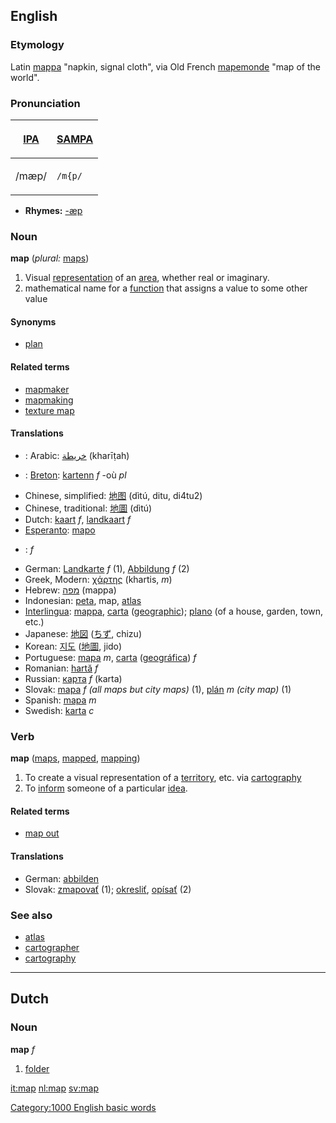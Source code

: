 {{wikipedia}}
==English==
===Etymology===
Latin [[mappa]] "napkin, signal cloth", via Old French [[mapemonde]] "map of the world".

===Pronunciation===
{| border=1 cellpadding=5
! [[w:International Phonetic Alphabet|IPA]] !! [[w:SAMPA|SAMPA]]
|-
| /mæp/ || <tt>/m{p/</tt>
|}

*'''Rhymes:''' [[Rhymes:English:-æp|-æp]]

===Noun===
'''map''' (''plural:'' [[maps]])

# Visual [[representation]] of an [[area]], whether real or imaginary.
# mathematical name for a [[function]] that assigns a value to some other value

====Synonyms====
*[[plan]]

====Related terms====
*[[mapmaker]]
*[[mapmaking]]
*[[texture map]]

====Translations====
* {{ar}} : {{trad|ar|خريطة}} Arabic: [[خريطة]] (kharīṭah)
* {{br}} : {{trad|br|kartenn}} [[Breton]]: [[kartenn]] ''f'' -où ''pl''
*Chinese, simplified: [[地图]] (dìtú, ditu, di4tu2)
*Chinese, traditional: [[地圖]] (dìtú) 
*Dutch: [[kaart]] ''f'', [[landkaart]] ''f''
*[[Esperanto]]: [[mapo]]
*{{fr}} : {{trad|fr|carte}} ''f''
*German: [[Landkarte]] ''f'' (1), [[Abbildung]] ''f'' (2)
*Greek, Modern: [[χάρτης]] (khartis, ''m'')
*Hebrew: [[מפה]] (mappa)
*Indonesian: [[peta]], map, [[atlas]]
*[[Interlingua]]: [[mappa]], [[carta]] ([[carta geographic|geographic]]); [[plano]] (of a house, garden, town, etc.)
*Japanese: [[地図]] ([[ちず]], chizu)
*Korean: [[지도]] ([[地圖]], jido)
*Portuguese: [[mapa]] ''m'', [[carta]] ([[carta geográfica|geográfica]]) ''f''
*Romanian: [[hartă]] ''f''
*Russian: [[карта]] ''f'' (karta)
*Slovak: [[mapa]] ''f (all maps but city maps)'' (1), [[plán]] ''m (city map)'' (1)
*Spanish: [[mapa]] ''m''
*Swedish: [[karta]] ''c''

===Verb===
'''map''' ([[maps]], [[mapped]], [[mapping]])

# To create a visual representation of a [[territory]], etc. via [[cartography]]
# To [[inform]] someone of a particular [[idea]].

====Related terms====
*[[map out]]

====Translations====
*German: [[abbilden]]
*Slovak: [[zmapovať]] (1); [[okresliť]], [[opísať]] (2)


===See also===
*[[atlas]]
*[[cartographer]]
*[[cartography]]

----
==Dutch==
===Noun===
'''map''' ''f''

#[[folder]]

[[it:map]]
[[nl:map]]
[[sv:map]]
[[Category:1000 English basic words]]